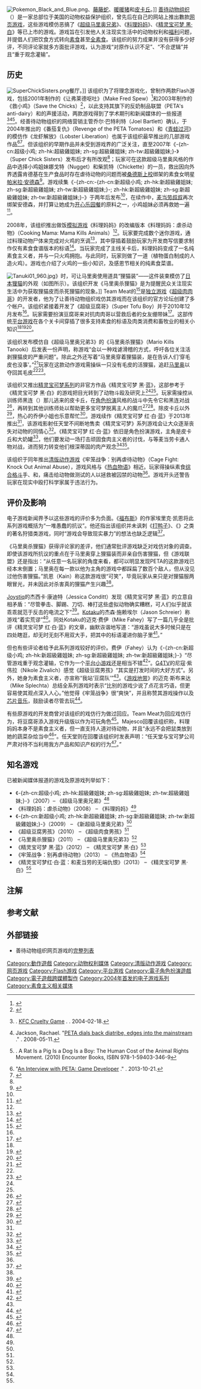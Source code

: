{{noteTA
|G1=Games
| 1=zh-cn:开心乐园餐; zh-tw:快樂兒童餐; zh-hk:開心樂園餐;
| 2=zh-cn:皮卡丘; zh-tw:皮卡丘; zh-hk:比卡超;
}}
[[File:Pokemon_Black_and_Blue.png|thumb]]、[[藤藤蛇|藤藤蛇]]、[[暖暖猪|暖暖猪]]和[[皮卡丘|皮卡丘]]。]]
[[善待动物组织|善待动物组织]]（{{lang-en|PETA}}）是一家总部位于美国的动物权益保护组织，曾先后在自己的网站上推出數款[[网页游戏|网页游戏]]，这些游戏模仿恶搞了《[[超级马里奥兄弟|超级马里奥兄弟]]》、《[[料理妈妈|料理妈妈]]》、《[[精灵宝可梦_黑·白|精灵宝可梦 黑·白]]》等已上市的游戏。游戏旨在引发他人关注现实生活中的动物权利和[[动物福利|福利]]问题，并提倡人们把饮食方式转向[[素食|素食]]甚至[[纯素食主义|全素食]]。该组织的努力成果并没有获得多少好评，不同评论家就多方面批评游戏，认为游戏“对原作认识不足”、“不合逻辑”并且“重于观念灌输”。

== 历史 ==
[[File:SuperChickSisters.png|thumb]]餐厅。]]
该组织为了将理念游戏化，曾制作两款Flash游戏，包括2001年制作的《让弗莱德呕吐》（Make Fred Spew）<ref>{{cite web |url=http://www.milksucks.com/spew.html |title=Original Make Fred Spew game page |publisher=PETA's anti-dairy |accessdate=2014-05-15 |archiveurl=https://web.archive.org/web/20010604011654/http://www.milksucks.com/spew.html |archivedate=2001-06-04 |deadurl=yes }}</ref>和2003年制作的《救小鸡》（Save the Chicks）<ref>{{cite web |url=http://www.kfccruelty.com/game.html |title=Original Save the Chicks game page |publisher=Kentucky Fried Cruelty |accessdate=2014-05-15 |archiveurl=https://web.archive.org/web/20030207101553/http://www.kfccruelty.com/game.html |archivedate=2003-02-07 |deadurl=yes }}</ref>，以此支持其旗下的反奶制品联盟（PETA's anti-dairy）和{{tsl|en|Kentucky Fried Cruelty|反肯德基联盟|}}{{noteTag|1=英文名称是“Kentucky Fried Cruelty”，直译为“肯塔基州的油炸残暴行径”，与肯德基的英文名称“Kentucky Fried Chicken”（肯塔基州的炸鸡）仅一词之差。}}的声援活动，两款游戏得到了学术期刊和新闻媒体的一些报道<ref>{{tsl|en|Gonzalo Frasca|Frasca, Gonzalo}}. [http://www.bogost.com/watercoolergames/archives/kfc_cruelty_gam.shtml KFC Cruelty Game] {{Wayback|url=http://www.bogost.com/watercoolergames/archives/kfc_cruelty_gam.shtml |date=20140626094432 }}. {{tsl|en|Ian Bogost|汉堡神偷|www.bogost.com}}. 2004-02-18.</ref><ref>Jackson, Rachael. "[http://articles.orlandosentinel.com/2008-05-11/news/peta11_1_peta-animal-rights-prescott PETA dials back diatribe, edges into the mainstream] {{Wayback|url=http://articles.orlandosentinel.com/2008-05-11/news/peta11_1_peta-animal-rights-prescott |date=20140517121605 }}." {{tsl|en|Orlando Sentinel|}}. 2008-05-11.</ref><ref>{{tsl|en|Wesley J. Smith|Smith, Wesley J.}}. A Rat Is a Pig Is a Dog Is a Boy: The Human Cost of the Animal Rights Movement. (2010) Encounter Books, ISBN 978-1-59403-346-9</ref>。经善待动物组织的网络营销主管乔尔·巴特利特（Joel Bartlett）确认，于2004年推出的《番茄复仇》（Revenge of the PETA Tomatoes）和《[[青蛙过河|青蛙过河]]》的模仿作《龙虾解放》（Lobster Liberation）也属于该组织最早推出的几部游戏作品<ref name="gameranx">"[http://www.gameranx.com/features/id/18176/article/an-interview-with-peta-game-developer/ An Interview with PETA: Game Developer] {{Wayback|url=http://www.gameranx.com/features/id/18176/article/an-interview-with-peta-game-developer/ |date=20210110211339 }}." {{tsl|en|Gameranx}}. 2013-10-21.</ref><ref>{{cite web |url=http://www.petakids.com/games.htmll |title=Original 2004 lineup of 4 games |publisher=PETA |accessdate=2014-05-13 |archiveurl=https://web.archive.org/web/20030207101553/http://web.archive.org/web/20040910135548/http%3A//www.petakids.com/games.htmll |archivedate=2003-02-07 |deadurl=yes }}</ref>。但该组织的早期作品并未受到游戏界的广泛关注，直至2007年《-{zh-cn:超级小鸡; zh-hk:超級雞姐妹; zh-sg:超級雞姐妹; zh-tw:超級雞姐妹;}-》（Super Chick Sisters）发布后才有所改观<ref name="kotaku nscs"/>；玩家可在这款超级马里奥风格的作品中选择小鸡姐妹娜戈特（Nugget）和柴凯特（Chickette）的一员，救出因向外界透露肯德基在生产食品时存在虐待动物的问题而被[[桑德斯上校|桑德斯上校]]绑架的素食女明星[[帕米拉·安德森|帕米拉·安德森]]<ref>{{cite video game|title=Super Chick Sisters|developer=PETA|publisher=PETA|date=2007|quote='''简介：''' 山德士上校和他的手下绑架了帕梅拉·安德森公主，因为她向全世界揭露了肯德基的秘密配方就是虐待他们豢养的鸡！争分夺秒，帮助超级小鸡姐妹救出小帕吧！}}</ref>。游戏续集《-{zh-cn:-{zh-cn:新超级小鸡; zh-hk:新超級雞姐妹; zh-sg:新超級雞姐妹; zh-tw:新超級雞姐妹;}-; zh-hk:新超級雞姐妹; zh-sg:新超級雞姐妹; zh-tw:新超級雞姐妹;}-》于两年后发布<ref name="kotaku nscs"/>，在续作中，[[麦当劳叔叔|麦当劳叔叔]]再次绑架安德森，并打算让她成为[[开心乐园餐|开心乐园餐]]的原料之一，小鸡姐妹必须再救她一遍<ref>{{cite video game|title=New Super Chick Sisters|developer=PETA|publisher=PETA|date=2009|quote='''简介：''' 帕梅拉·安德森公主被邪恶的麦当劳叔叔抓住了。 有一群鸡正在麦当劳餐厅中饱受折磨，麦当劳叔叔正打算把公主跟这群鸡一起做成他的伤心乐园餐。让小帕公主重获自由，并将小鸡们从麦当劳的暴行中解救出来吧！}}</ref>。

2008年，该组织推出做饭[[模拟游戏|模拟游戏]]《料理妈妈》的改编版本《料理妈妈：虐杀动物》（Cooking Mama: Mama Kills Animals）<ref name="kotaku cooking"/>。玩家要完成数个迷你游戏，通过料理动物尸体来完成对火鸡的烹调<ref>{{cite video game|title=Cooking Mama: Mama Kills Animals|developer=PETA|publisher=PETA|date=2008|quote='''任务目标：''' 取出内脏：用你的鼠标操作，将你的手伸入火鸡内部，将内脏取出，并放入搅拌碗中。}}</ref>，其中穿插着鼓励玩家为开发商{{tsl|en|Majesco Entertainment|Majesco Entertainment}}写信要求制作仅有素食食谱版本的标语<ref>{{cite video game|title=Cooking Mama: Mama Kills Animals|developer=PETA|publisher=PETA|date=2008|quote='''信息：''' 敦促Majesco开发一款使用素食食谱的料理妈妈吧！}}</ref>。当玩家完成了主线关卡后，料理妈妈变成了一名纯素食主义者，并与一只火鸡拥抱。与此同时，玩家则做了一道{{tsl|en|Tofurkey|Tofurkey|}}（植物蛋白制成的人造火鸡）。游戏也介绍了火鸡的一些小知识，及感恩节相关的纯素食菜谱。

[[File:Tanuki01_960.jpg|thumb]]》时，可让马里奥使用道具“狸猫装”——这件装束模仿了[[貉|日本狸猫]]的外观（如图所示）。该组织开发《马里奥杀狸猫》是为提醒民众关注现实生活中为获取狸猫皮而杀死狸猫的现象。]]
Team Meat的{{tsl|en|Edmund McMillen|艾德蒙·麦克米伦|}}<ref>{{cite web|url=http://www.joystiq.com/2010/10/26/if-you-think-super-meat-boy-is-hard-try-developing-it/|publisher=[[Joystiq|Joystiq]]|title=If you think Super Meat Boy is hard, try developing it|date=2010-10-26|last=Ransom-Wiley|first=James|accessdate=2014-05-30|archive-url=https://web.archive.org/web/20101101051257/http://www.joystiq.com/2010/10/26/if-you-think-super-meat-boy-is-hard-try-developing-it/|archive-date=2010-11-01|dead-url=yes}}</ref>是[[独立游戏|独立游戏]]《[[超级肉肉哥|超级肉肉哥]]》的开发者，他为了让善待动物组织戏仿其游戏而在该组织的官方论坛创建了多个帐户。该组织紧接着开发了《超级豆腐哥》（Super Tofu Boy）并于2010年12月发布<ref name="g4 meat"/>。玩家需要扮演豆腐哥来对抗肉肉哥以营救后者的女友绷带妹<ref>{{cite video game|title=Super Tofu Boy|developer=PETA|publisher=PETA|date=2010|quote='''豆腐哥：''' 我必须拯救绷带妹，远离肉肉哥的那团充满着残暴和妒忌的怒火！}}</ref>。这部传统[[平台游戏|平台游戏]]在各个关卡间穿插了很多支持素食的标语及肉类消费和畜牧业的相关小知识<ref name="g4 meat"/><ref>{{cite video game|title=Super Tofu Boy|developer=PETA|publisher=PETA|date=2010|quote='''小贴士：''' 你切豆腐的时候它可不会尖叫！}}</ref><ref>{{cite video game|title=Super Tofu Boy|developer=PETA|publisher=PETA|date=2010|quote='''小贴士：''' 红肉可能导致阳痿、肥胖以及失去女友。}}</ref>。

该组织发布模仿自《超级马里奥兄弟3》的《马里奥杀狸猫》（Mario Kills Tanooki）后发表一份声明，称游戏“会以一种戏谑滑稽的方式，呼吁各位关注活剥狸猫皮的严重问题”。除此之外还写着“马里奥穿着狸猫装，是在告诉人们‘穿毛皮也没事’。”<ref name="pc tanooki">{{cite web|url=http://www.pcmag.com/article2/0,2817,2396529,00.asp|work=[[PC_Magazine|PC Magazine]]|date=2011-11-17|last=Horn|first=Leslie|title=PETA Claims Mario Dig Was 'Tongue-in-Cheek'|accessdate=2014-05-07|archive-date=2019-01-14|archive-url=https://web.archive.org/web/20190114060101/https://www.pcmag.com/article2/0,2817,2396529,00.asp|dead-url=no}}</ref>玩家在这款动作游戏需操纵一只没有毛皮的活狸猫，追赶[[马力欧|马里奥]]以夺回其毛皮<ref name="pc tanooki"/><ref>{{cite video game|title=Mario Kills Tanooki|developer=PETA|publisher=PETA|date=2011|quote='''任务目标：''' 夺回你的毛皮！按空格键跳跃。}}</ref>。

该组织又推出[[精灵宝可梦系列|精灵宝可梦系列]]的非官方作品《精灵宝可梦 黑·蓝》，这部参考于《精灵宝可梦 黑·白》的游戏把目光转到了动物斗殴及研究上<ref name="kotaku bb"/><ref name="joy"/>。玩家需操控从训练师黑连（{{lang-ja|チェレン}}）那儿逃来的皮卡丘，在[[角色扮演游戏|角色扮演]]风格的战斗中先令它和黑连对战<ref>{{cite video game|title=Pokémon Black and Blue|developer=PETA|publisher=PETA|date=2012|quote='''任务目标：''' 你已经逃离了你的训练师——准备好战斗！}}</ref>，再转到其他训练师处以帮助更多宝可梦脱离主人的魔爪<ref>{{cite video game|title=Pokémon Black and Blue|developer=PETA|publisher=PETA|date=2012|quote='''任务目标：''' 打败全部训练师来解救所有的宝可梦！}}</ref><ref>{{cite video game|title=Pokémon Black and Blue|developer=PETA|publisher=PETA|date=2012|quote='''皮卡丘：''' 宝可梦不是任你蹂躏的所有物，黑连。我们的存在自有我们的意义。}}</ref>。除皮卡丘以外<ref>{{cite video game|title=Pokémon Black and Blue|developer=PETA|publisher=PETA|date=2012|quote='''暖暖猪：''' 皮卡丘，我们走吧。我已经好久没有好好散步过了！}}</ref>，热心的乔伊小姐也乐意帮忙<ref name="joy">{{cite video game|title=Pokémon Black and Blue|developer=PETA|publisher=PETA|date=2012|quote='''乔伊小姐：''' 我听到你对黑连说的话了。我想来帮你。作为一名护士，我已经见证了宝可梦受到了怎样的虐待与剥削。就像别的拥有思想与感觉的生灵一样，当宝可梦在实验中被开膛破肚，或是被迫战斗时，一定也痛不欲生吧。}}</ref>。游戏续作《精灵宝可梦 红·白·蓝》于2013年推出<ref name="kotaku rwb"/>，该游戏影射任天堂不间断地售卖《精灵宝可梦》系列游戏会让大众逐渐丧失对动物的同情心<ref>{{cite video game|title=Pokémon Red, White, and Blue (in Chinese)|developer=PETA|publisher=PETA|date=2012|quote='''导言：'''几个世代以来，人们皆声称自己喜爱宝可梦，但若宝可梦来到真实世界，看到我们是如何对待动物的，他们会像我们喜欢他们一样地喜欢我们吗？他们难道不会感到宝可梦游戏在某种程度上降低了人们对动物的同情心吗？他们不会觉得任天堂同一时间发表两个基本相同的游戏，而几年后竟然又发表一个只是稍做改动的版本很荒谬吗？}}</ref>。《精灵宝可梦 红·白·蓝》依旧是角色扮演游戏，主角是皮卡丘和大奶罐<ref>{{cite video game|title=Pokémon Red, White, and Blue (in Chinese)|developer=PETA|publisher=PETA|date=2012|quote='''皮卡丘：'''我不敢相信你要把大奶罐喂给人吃！看招吧！}}</ref>，他们要发动一场打击顽固食肉主义者的讨伐，与{{tsl|en|McDonaldland#Characters|汉堡神偷|}}等麦当劳卡通人物对战，进而努力转变他们根深蒂固的肉产观念<ref>{{cite video game|title=Pokémon Red, White, and Blue (in Chinese)|developer=PETA|publisher=PETA|date=2012|quote='''神秘陌生客：'''合众地方的人们吃宝可梦，不是吗？}}</ref><ref>{{cite video game|title=Pokémon Red, White, and Blue (in Chinese)|developer=PETA|publisher=PETA|date=2012|quote='''皮卡丘：'''这样的情况不常发生，而且我们正努力改变现状。大家都知道这样做恶心死了。}}</ref>。

该组织于同年推出[[清版动作游戏|清版动作游戏]]《牢笼战争：别再虐待动物》（Cage Fight: Knock Out Animal Abuse），游戏风格与《[[热血物语|热血物语]]》相近。玩家得操纵素食[[综合格斗|综合格斗]]手{{tsl|en|Jake Shields|杰克·希尔兹|}}、{{tsl|en|Aaron Simpson|亚伦·辛普森|}}和{{tsl|en|Georgi Karakhanyan|格奥尔基|}}，痛击给动物做测试的人以拯救被囚禁的动物<ref name="gamezone mma"/>。游戏开头还警告玩家在现实中殴打科学家属于违法行为。

==  评价及影响 ==
电子游戏新闻界予以这些游戏的评价多为负面。《[[福布斯|福布斯]]》的作家埃里克·凯恩将此系列游戏概括为“一堆愚蠢的抗议”。他还指出该组织并未讽刺《[[打鸭子|打鸭子]]》、《{{tsl|en|Cabela's Big Game Hunter|王牌猎人|}}》之类的著名狩猎类游戏，同时“游戏会导致现实暴力”的想法也缺乏逻辑<ref name="forbes series">{{cite web|url=http://www.forbes.com/sites/erikkain/2012/10/10/peta-pokemon-protest-isnt-a-first-4-other-silly-anti-video-game-protests-from-the-animal-rights-group/|work=[[福布斯|福布斯]]|last=Kain|first=Erik|title=PETA Pokémon Protest Isn't A First - 5 Other Silly Anti-Video Game Protests From The Animal Rights Group|date=2012-10-10|accessdate=2014-05-07|archive-date=2021-01-10|archive-url=https://web.archive.org/web/20210110211353/https://www.forbes.com/sites/erikkain/2012/10/10/peta-pokemon-protest-isnt-a-first-4-other-silly-anti-video-game-protests-from-the-animal-rights-group/|dead-url=no}}</ref>。

《马里奥杀狸猫》获得评论家的差评，他们通常批评游戏缺乏对戏仿对象的调查。即使该游戏所抗议的重点在于马里奥穿上狸猫装而非亲自伤害狸猫，但《游戏联盟》还是指出：“从任意一名玩家的角度来看，都可以明显发现PETA的这款游戏已经本末倒置；马里奥在每一款以他为主角的游戏中都踩扁了数百个敌人，但从没见过他伤害狸猫。”凯恩（Kain）称这款游戏很“可笑”，毕竟玩家从来只是对狸猫服两眼冒光，并未因此对杀害真的狸猫产生兴趣<ref name="forbes series"/>。

[[Joystiq|Joystiq]]的杰西卡·康迪特（Jessica Conditt）发现《精灵宝可梦 黑·蓝》的立意自相矛盾：“尽管拳击、脚踢、刀切、棒打这些虚拟动物确实糟糕，可人们似乎就该乖乖就范于反击的电流之下”<ref name="joystiq black">{{cite web|url=http://www.joystiq.com/2012/10/08/peta-parody-pokemon-black-and-blue-fights-for-fictional-animal/|publisher=[[Joystiq|Joystiq]]|title=PETA parody 'Pokemon Black and Blue' fights for fictional animal rights|accessdate=2014-05-07|archive-url=https://web.archive.org/web/20140513014148/http://www.joystiq.com/2012/10/08/peta-parody-pokemon-black-and-blue-fights-for-fictional-animal/|archive-date=2014-05-13|dead-url=yes}}</ref>。[[Kotaku|Kotaku]]的杰森·施赖埃尔（Jason Schreier）称游戏“着实荒谬”<ref name="kotaku bb">{{cite web|url=http://kotaku.com/5949895/humans-are-the-enemy-in-this-ridiculous-peta-pokemon-parody|publisher=Kotaku|date=2012-10-08|title=Humans Are The Enemy In This Ridiculous PETA ''Pokémon'' Parody|accessdate=2014-05-07|archive-date=2018-11-22|archive-url=https://web.archive.org/web/20181122230113/https://kotaku.com/5949895/humans-are-the-enemy-in-this-ridiculous-peta-pokemon-parody|dead-url=no}}</ref>。同处Kotaku的迈克·费伊（Mike Fahey）写了一篇几乎全是批评《精灵宝可梦 红·白·蓝》的文章，幽默诙谐地写道：“游戏虽说大多时候只是在四处瞎逛，却无时无刻不用双大手，把其中的标语灌进你脑子里<ref name="kotaku rwb">{{cite web|url=http://kotaku.com/im-not-sure-but-i-think-peta-is-upset-with-pokemon-1443910146|publisher=[[Kotaku|Kotaku]]|last=Fahey|first=Mike|date=2013-10-11|title=I'm Not Sure, But I Think PETA Is Upset With Pokémon.|accessdate=2014-05-07|archive-date=2021-01-10|archive-url=https://web.archive.org/web/20210110211453/https://kotaku.com/im-not-sure-but-i-think-peta-is-upset-with-pokemon-1443910146|dead-url=no}}</ref>。”

但也有些评论者给予此系列游戏较好的评价。费伊（Fahey）认为《-{zh-cn:新超级小鸡; zh-hk:新超級雞姐妹; zh-sg:新超級雞姐妹; zh-tw:新超級雞姐妹;}-》“尽管游戏重于观念灌输，它作为一个[[平台游戏|平台小游戏]]还是相当不错<ref name="kotaku nscs">{{cite web|title=PETA Releases New Super Chick Sisters|url=http://kotaku.com/5403312/peta-releases-new-super-chick-sisters|publisher=Kotaku|date=2009-11-12|last=Fahey|first=Mike|accessdate=2014-05-07|archive-date=2018-11-21|archive-url=https://web.archive.org/web/20181121161738/https://kotaku.com/5403312/peta-releases-new-super-chick-sisters|dead-url=no}}</ref>”。[[G4_(电视频道)|G4]]TV的尼寇·紫伟拉（Nikole Zivalich）感觉《超级豆腐男孩》“其实是打发时间的大好方式”。另外，她身为素食主义者，亦宣称“我站‘豆腐队’”<ref name="g4 meat"/>。《[[游戏地带|游戏地带]]》的迈克·斯布来达（Mike Splechta）总结全系列游戏时表示“比别的游戏少说了点花言巧语，但更容易使其观点深入人心。”他觉得《牢笼战争》很“爽快”，并且称赞其游戏操作以及[[芯片音乐|芯片音乐]]，鼓励读者尽管去玩<ref name="gamezone mma">{{cite web|url=http://www.gamezone.com/news/2013/06/25/peta-has-mma-fighters-free-animals-in-kickass-river-city-ransom-clone|publisher=[[GameZone|GameZone]]|title=PETA has MMA fighters free animals in kickass River City Ransom clone|date=2013-06-25|last=Splechta|first=Mike|accessdate=2014-05-08|archive-date=2014-05-08|archive-url=https://web.archive.org/web/20140508223953/http://www.gamezone.com/news/2013/06/25/peta-has-mma-fighters-free-animals-in-kickass-river-city-ransom-clone|dead-url=no}}</ref>。

有些原游戏的开发商曾对该组织的戏仿行为做过回应。Team Meat为回应戏仿行为，将豆腐哥添入游戏升级版以作为可玩角色<ref name="g4 meat">{{cite web|url=http://www.g4tv.com/thefeed/blog/post/708965/team-meat-responds-to-petas-super-meat-boy-parody-super-tofu-boy/|publisher=[[G4_(电视频道)|G4]]TV|last=Zivalich|first=Nikole|title=Team Meat Responds To PETA's Super Meat Boy Parody, Super Tofu Boy|date=2010-12-02|accessdate=2014-05-07|archive-date=2018-02-09|archive-url=https://web.archive.org/web/20180209081556/http://www.g4tv.com/thefeed/blog/post/708965/team-meat-responds-to-petas-super-meat-boy-parody-super-tofu-boy/|dead-url=yes}}</ref>。Majesco回覆该组织称，料理妈妈本身不是素食主义者，但一直支持人道对待动物，并且“永远不会把鼠类放到她的蔬菜杂烩当中<ref name="kotaku cooking">{{cite web|url=http://kotaku.com/5093315/cooking-mama-responds-to-peta|publisher=Kotaku|title=Cooking Mama Responds to PETA|date=2008-11-19|last=Fahey|first=Mike|accessdate=2014-05-08|archive-date=2018-12-25|archive-url=https://web.archive.org/web/20181225154043/https://kotaku.com/5093315/cooking-mama-responds-to-peta|dead-url=no}}</ref>”。任天堂则在回覆该组织时发表声明：“任天堂与宝可梦公司严肃对待不当利用我方产品和知识产权的行为<ref>{{cite web|url=http://www.zeldainformer.com/news/nintendo-responds-to-petas-pokemon-black-blue#.VPKWVy5SUoA|title=Nintendo Responds to PETA's "Pokémon Black & Blue"|work=zeldainformer.com|accessdate=2015-08-01|archive-url=https://web.archive.org/web/20150709201745/http://www.zeldainformer.com/news/nintendo-responds-to-petas-pokemon-black-blue#.VPKWVy5SUoA|archive-date=2015-07-09|dead-url=yes}}</ref>。”

==  知名游戏 ==
已被新闻媒体报道的游戏及原游戏列举如下：
*《-{zh-cn:超级小鸡; zh-hk:超級雞姐妹; zh-sg:超級雞姐妹; zh-tw:超級雞姐妹;}-》（2007）– 《超级马里奥兄弟》<ref name="kotaku nscs"/>
*《料理妈妈：虐杀动物》（2008） – 《料理妈妈》<ref name="kotaku cooking"/>
*《-{zh-cn:新超级小鸡; zh-hk:新超級雞姐妹; zh-sg:新超級雞姐妹; zh-tw:新超級雞姐妹;}-》（2009） – 《新超级马里奥兄弟》<ref name="kotaku nscs"/>
*《超级豆腐男孩》（2010） – 《超级肉食男孩》<ref name="g4 meat"/>
*《马里奥杀狸猫》（2011） – 《超级马里奥兄弟3》<ref name="forbes series"/>
*《精灵宝可梦 黑·蓝》（2012） – 《精灵宝可梦 黑·白》<ref name="joystiq black"/>
*《牢笼战争：别再虐待动物》（2013） – 《热血物语》<ref name="gamezone mma"/>
*《精灵宝可梦红·白·蓝：和麦当劳的无端仇恨》（2013） – 《精灵宝可梦 黑·白》<ref name="kotaku rwb"/>

== 注解 ==
{{noteFoot}}

==  参考文献 ==
{{reflist|30em}}

== 外部链接 ==
{{Portal|电子游戏}}
* 善待动物组织网页游戏的[http://www.peta.org/interactive/type/games/ 完整列表]{{Wayback|url=http://www.peta.org/interactive/type/games/ |date=20141024105711 }}

[[Category:動作遊戲|Category:動作遊戲]]
[[Category:动物权利媒体|Category:动物权利媒体]]
[[Category:清版动作游戏|Category:清版动作游戏]]
[[Category:网页游戏|Category:网页游戏]]
[[Category:Flash游戏|Category:Flash游戏]]
[[Category:平台游戏|Category:平台游戏]]
[[Category:電子角色扮演遊戲|Category:電子角色扮演遊戲]]
[[Category:電子遊戲跨媒體製作|Category:電子遊戲跨媒體製作]]
[[Category:2004年首发的电子游戏系列|Category:2004年首发的电子游戏系列]]
[[Category:素食主义相关媒体|Category:素食主义相关媒体]]
{{Good article}}